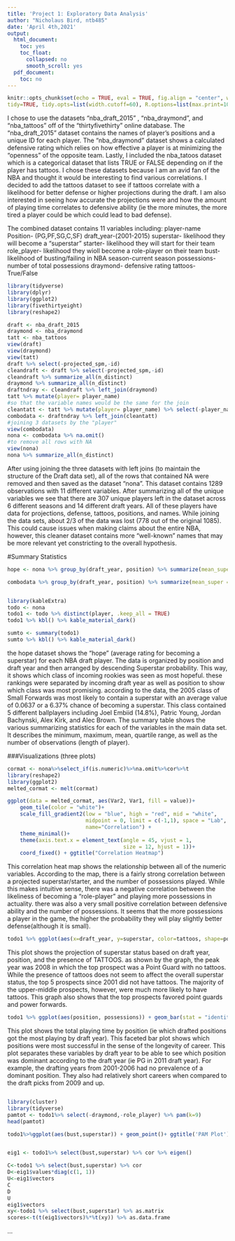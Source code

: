 ```yaml
---
title: 'Project 1: Exploratory Data Analysis'
author: "Nicholaus Bird, ntb485"
date: 'April 4th,2021'
output:
  html_document:
    toc: yes
    toc_float:
      collapsed: no
      smooth_scroll: yes
  pdf_document:
    toc: no
---
```


```r
knitr::opts_chunk$set(echo = TRUE, eval = TRUE, fig.align = "center", warning = F, message = F,
tidy=TRUE, tidy.opts=list(width.cutoff=60), R.options=list(max.print=100))
```


I chose to use the datasets "nba_draft_2015" , "nba_draymond", and "nba_tattoos" off of the "thirtyfivethirty" online database. The "nba_draft_2015" dataset contains the names of player’s positions and a unique ID for each player. The "nba_draymond" dataset shows a calculated defensive rating which relies on how effective a player is at minimizing the "openness" of the opposite team. Lastly, I included the nba_tatoos dataset which is a categorical dataset that lists TRUE or FALSE depending on if the player has tattoos. I chose these datasets because I am an avid fan of the NBA and thought it would be interesting to find various correlations. I decided to add the tattoos dataset to see if tattoos correlate with a likelihood for better defense or higher projections during the draft. I  am also interested in seeing how accurate the projections were and how the amount of playing time correlates to defensive ability (ie the more minutes, the more tired a player could be which could lead to bad defense).

The combined dataset contains 11 variables including:
player-name
Position- (PG,PF,SG,C,SF)
draft_year-(2001-2015)
superstar- likelihood they will become a "superstar"
starter- likelihood they will start for their team
role_player- likelihood they wioll become a role-player on their team
bust-likelihood of busting/failing in NBA
season-current season
possessions- number of total possessions
draymond- defensive rating
tattoos- True/False


```R

library(tidyverse)
library(dplyr)
library(ggplot2)
library(fivethirtyeight)
library(reshape2)
```

```R
draft <- nba_draft_2015
draymond <- nba_draymond
tatt <- nba_tattoos
view(draft)
view(draymond)
view(tatt)
draft %>% select(-projected_spm,-id)
cleandraft <- draft %>% select(-projected_spm,-id)
cleandraft %>% summarize_all(n_distinct)
draymond %>% summarize_all(n_distinct)
draftndray <- cleandraft %>% left_join(draymond)
tatt %>% mutate(player= player_name)
#so that the variable names would be the same for the join
cleantatt <- tatt %>% mutate(player= player_name) %>% select(-player_name)
combodata <- draftndray %>% left_join(cleantatt)
#joining 3 datasets by the "player"
view(combodata)
nona <- combodata %>% na.omit()
#to remove all rows with NA
view(nona)
nona %>% summarize_all(n_distinct)

```

After using joining the three datasets with left joins (to maintain the structure of the Draft data set), all of the rows that contained NA were removed and then saved as the dataset "nona". This dataset contains 1289 observations with 11 different variables. After summarizing all of the unique variables we see that there are 307 unique players left in the dataset across 6 different seasons and 14 different draft years. All of these players have data for projections, defense, tattoos, positions, and names. While joining the data sets, about 2/3 of the data was lost (778 out of the original 1085). This could cause issues when making claims about the entire NBA, however, this cleaner dataset contains more "well-known" names that may be more relevant yet constricting to the overall hypothesis.


#Summary Statistics
```R
hope <- nona %>% group_by(draft_year, position) %>% summarize(mean_super = mean(superstar), mean_bust = mean(bust), total = n_distinct(player)) %>% arrange(-mean_super)

combodata %>% group_by(draft_year, position) %>% summarize(mean_super = mean(superstar), mean_bust = mean(bust), total = n_distinct(player)) %>% arrange(-mean_super)


library(kableExtra)
todo <- nona
todo1 <- todo %>% distinct(player, .keep_all = TRUE)
todo1 %>% kbl() %>% kable_material_dark()

sumto <- summary(todo1)
sumto %>% kbl() %>% kable_material_dark()

```
 
the hope dataset shows the "hope" (average rating for becoming a superstar) for each NBA draft player. The data is organized by position and draft year and then arranged by descending Superstar probability. This way, it shows which class of incoming rookies was seen as most hopeful. these rankings were separated by incoming draft year as well as position to show which class was most promising. according to the data, the 2005 class of Small Forwards was most likely to contain a superstar with an average value of 0.0637 or a 6.37% chance of becoming a superstar. This class contained 5 different ballplayers including Joel Embiid (14.8%), Patric Young, Jordan Bachynski, Alex Kirk, and Alec Brown.
The summary table shows the various summarizing statistics for each of the variables in the main data set. It describes the minimum, maximum, mean, quartile range, as well as the number of observations (length of player). 
 
###Visualizations (three plots)
```R
cormat <- nona%>%select_if(is.numeric)%>%na.omit%>%cor%>%t
library(reshape2)
library(ggplot2)
melted_cormat <- melt(cormat)

ggplot(data = melted_cormat, aes(Var2, Var1, fill = value))+
    geom_tile(color = "white")+
    scale_fill_gradient2(low = "blue", high = "red", mid = "white", 
                         midpoint = 0, limit = c(-1,1), space = "Lab", 
                         name="Correlation") +
    theme_minimal()+ 
    theme(axis.text.x = element_text(angle = 45, vjust = 1, 
                                     size = 12, hjust = 1))+
    coord_fixed() + ggtitle("Correlation Heatmap")

```
This correlation heat map shows the relationship between all of the numeric variables. According to the map, there is a fairly strong correlation between a projected superstar/starter, and the number of possessions played. While this makes intuitive sense, there was a negative correlation between the likeliness of becoming a "role-player" and playing more possessions in actuality. there was also a very small positive correlation between defensive ability and the number of possessions. It seems that the more possessions a player in the game, the higher the probability they will play slightly better defense(although it is small). 


   
```R
todo1 %>% ggplot(aes(x=draft_year, y=superstar, color=tattoos, shape=position)) + geom_point() + scale_color_ordinal() + ggtitle('Projected Perfomance by Draft Year')
```
This plot shows the projection of superstar status based on draft year, position, and the presence of TATTOOS. as shown by the graph, the peak year was 2008 in which the top prospect was a Point Guard with no tattoos. While the presence of tattoos does not seem to affect the overall superstar status, the top 5 prospects since 2001 did not have tattoos. The majority of the upper-middle prospects, however, were much more likely to have tattoos. This graph also shows that the top prospects favored point guards and power forwards.


```R
todo1 %>% ggplot(aes(position, possessions)) + geom_bar(stat = "identity") + facet_wrap(~draft_year) +theme_get() + ggtitle('Playing Time By Position (2001-2015)')

```
This plot shows the total playing time by position (ie which drafted positions got the most playing by draft year). This faceted bar plot shows which positions were most successful in the sense of the longevity of career. This plot separates these variables by draft year to be able to see which position was dominant according to the draft year (ie PG in 2011 draft year). For example, the drafting years from 2001-2006 had no prevalence of a dominant position. They also had relatively short careers when compared to the draft picks from 2009 and up. 

```R
```



```R




library(cluster)
library(tidyverse)
pamtot <- todo1%>% select(-draymond,-role_player) %>% pam(k=9)
head(pamtot)

todo1%>%ggplot(aes(bust,superstar)) + geom_point()+ ggtitle('PAM Plot')


eig1 <- todo1%>% select(bust,superstar) %>% cor %>% eigen()

C<-todo1 %>% select(bust,superstar) %>% cor
D<-eig1$values*diag(c(1, 1)) 
U<-eig1$vectors
C
D
U
eig1$vectors
xy<-todo1 %>% select(bust,superstar) %>% as.matrix
scores<-t(t(eig1$vectors)%*%t(xy)) %>% as.data.frame

```

<P style="page-break-before: always">
\newpage




...


